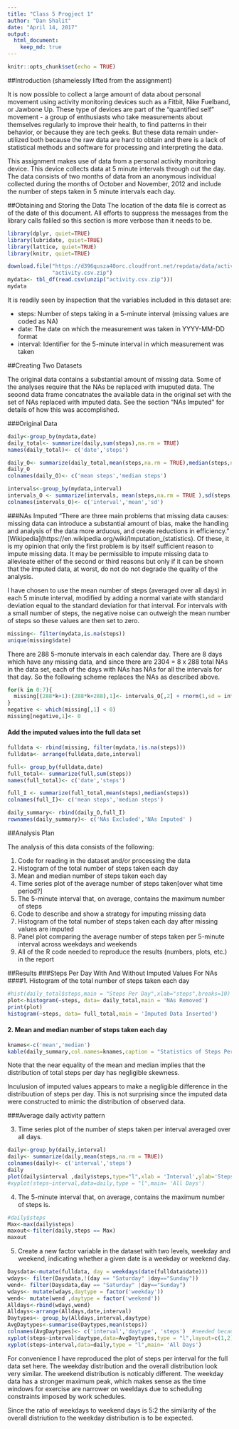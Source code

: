 ```yaml
---
title: "Class 5 Progject 1"
author: "Dan Shalit"
date: "April 14, 2017"
output:
  html_document:
    keep_md: true
---
```


```r
knitr::opts_chunk$set(echo = TRUE)
```
##Introduction (shamelessly lifted from the assignment)

It is now possible to collect a large amount of data about personal movement using activity monitoring devices such as a Fitbit, Nike Fuelband, or Jawbone Up. These type of devices are part of the "quantified self" movement - a group of enthusiasts who take measurements about themselves regularly to improve their health, to find patterns in their behavior, or because they are tech geeks. But these data remain under-utilized both because the raw data are hard to obtain and there is a lack of statistical methods and software for processing and interpreting the data.

This assignment makes use of data from a personal activity monitoring device. This device collects data at 5 minute intervals through out the day. The data consists of two months of data from an anonymous individual collected during the months of October and November, 2012 and include the number of steps taken in 5 minute intervals each day.

##Obtaining and Storing the Data
The location of the data file is correct as of the date of this document. All efforts to suppress the messages from the library calls faliled so this section is more verbose than it needs to be.
```r
library(dplyr, quiet=TRUE)   
library(lubridate, quiet=TRUE)
library(lattice, quiet=TRUE)
library(knitr, quiet=TRUE)
```
```r
download.file("https://d396qusza40orc.cloudfront.net/repdata/data/activity.zip",
              "activity.csv.zip")
mydata<- tbl_df(read.csv(unzip("activity.csv.zip")))
mydata
```

It is readily seen by inspection that the variables included in this dataset are:

- steps: Number of steps taking in a 5-minute interval (missing values are coded as NA)
- date: The date on which the measurement was taken in YYYY-MM-DD format
- interval: Identifier for the 5-minute interval in which measurement was taken

##Creating Two Datasets

The original data contains a substantial amount of missing data. Some of the analyses require that the NAs be replaced with imuputed data.  The seoond data frame concatnates the available data in the original set with the set of NAs replaced with imputed data.  See the section "NAs Imputed" for details of how this was accomplished.  

###Original Data
```r
daily<-group_by(mydata,date)
daily_total<- summarize(daily,sum(steps),na.rm = TRUE)
names(daily_total)<- c('date','steps')

daily_O<- summarize(daily_total,mean(steps,na.rm = TRUE),median(steps,na.rm = TRUE))
daily_O
colnames(daily_O)<- c('mean steps','median steps')

intervals<-group_by(mydata,interval)
intervals_O <- summarize(intervals, mean(steps,na.rm = TRUE ),sd(steps,na.rm = TRUE))
colnames(intervals_O)<- c('interval','mean','sd')
```

###NAs Imputed
"There are three main problems that missing data causes: missing data can introduce a substantial amount of bias, make the handling and analysis of the data more arduous, and create reductions in efficiency." [Wikipedia](https://en.wikipedia.org/wiki/Imputation_(statistics). Of these, it is my opinion that only the first problem is by itself sufficient reason to impute missing data.  It may be permissible to impute missing data to allevieate either of the second or third reasons but only if it can be shown that the imputed data, at worst, do not do not degrade the quality of the analysis.

I have chosen to use the mean number of steps (averaged over all days) in each 5 minute interval, modified by adding a normal variate with standard deviation equal to the standard deviation for that interval. For intervals with a small number of steps, the negative noise can outweigh the mean number of steps so these values are then set to zero. 
```r
missing<- filter(mydata,is.na(steps))
unique(missing$date)
```
There are 288 5-monute intervals in each calendar day. There are 8 days which have any missing data, and since there are 2304 = 8 x 288 total NAs in the data set, each of the days with NAs has NAs for all the intervals for that day.  So the following scheme replaces the NAs as described above.
```r
for(k in 0:7){
  missing[(288*k+1):(288*k+288),1]<- intervals_O[,2] + rnorm(1,sd = intervals_O$sd) 
}
negative <- which(missing[,1] < 0)
missing[negative,1]<- 0
```
#### Add the imputed values into the full data set
```r
fulldata <- rbind(missing, filter(mydata,!is.na(steps)))
fulldata<- arrange(fulldata,date,interval)

full<- group_by(fulldata,date)
full_total<- summarize(full,sum(steps))
names(full_total)<- c('date','steps')

full_I <- summarize(full_total,mean(steps),median(steps))
colnames(full_I)<- c('mean steps','median steps')
```
```r
daily_summary<- rbind(daily_O,full_I)
rownames(daily_summary)<- c('NAs Excluded','NAs Imputed' )
```

##Analysis Plan

The analysis of this data consists of the following:

1.	Code for reading in the dataset and/or processing the data
2.	Histogram of the total number of steps taken each day
3.	Mean and median number of steps taken each day
4.	Time series plot of the average number of steps taken[over what time period?]
5.	The 5-minute interval that, on average, contains the maximum number of steps
6.	Code to describe and show a strategy for imputing missing data
7.	Histogram of the total number of steps taken each day after missing values are imputed
8.	Panel plot comparing the average number of steps taken per 5-minute interval across weekdays and weekends
9.	All of the R code needed to reproduce the results (numbers, plots, etc.) in the report


##Results
###Steps Per Day With And Without Imputed Values For NAs
####1. Histogram of the total number of steps taken each day
```r
#hist(daily_total$steps,main = "Steps Per Day",xlab="steps",breaks=10)
plot<-histogram(~steps, data= daily_total,main = 'NAs Removed')
print(plot)
histogram(~steps, data= full_total,main = 'Imputed Data Inserted')
```

####  2. Mean and median number of steps taken each day

```r
knames<-c('mean','median')
kable(daily_summary,col.names=knames,caption = "Statistics of Steps Per Day",align = rep("l",2),row.names = TRUE)
```

  Note that the near equality of the mean and median implies that the distribution of total steps per day has negligible skewness.
  
  Inculusion of imputed values appears to make a negligible difference in the distribuution of steps per day.  This is not surprising since the imputed data were constructed to mimic the distribution of observed data. 

###Average daily activity pattern

3. Time series plot of the number of steps taken per interval averaged over all days.

```r
daily<-group_by(daily,interval)
daily<- summarize(daily,mean(steps,na.rm = TRUE))
colnames(daily)<- c('interval','steps')
daily
plot(daily$interval ,daily$steps,type="l",xlab = 'Interval',ylab='Steps')
#xyplot(steps~interval,data=daily,type = "l",main= 'All Days')
```

4. The 5-minute interval  that, on average, contains the maximum  number of steps is.
```r
#daily$steps
Max<-max(daily$steps)
maxout<-filter(daily,steps == Max)
maxout
```

5. Create a new factor variable in the dataset with two levels, weekday and weekend, indicating whether a given date is a weekday or weekend day.

```r
Daysdata<-mutate(fulldata, day = weekdays(date(fulldata$date)))
wdays<- filter(Daysdata,!(day == "Saturday" |day=="Sunday"))
wend<- filter(Daysdata,day == "Saturday" |day=="Sunday")
wdays<- mutate(wdays,daytype = factor('weekday'))
wend<- mutate(wend ,daytype = factor('weekend'))
Alldays<-rbind(wdays,wend)
Alldays<-arrange(Alldays,date,interval)
Daytypes<- group_by(Alldays,interval,daytype)
AvgDaytypes<-summarise(Daytypes,mean(steps))
colnames(AvgDaytypes)<- c('interval','daytype', 'steps')  #needed because xyplot barfs on a two word colname.
xyplot(steps~interval|daytype,data=AvgDaytypes,type = "l",layout=c(1,2))
xyplot(steps~interval,data=daily,type = "l",main= 'All Days')
```

For convenience I have reproduced the plot of steps per interval for the full data set here.  The weekday distribution and the overall distribution look very similar.  The weekend distribution is noticably different.  The weekday data has a stronger maximum peak, which makes sense as the time windows for exercise are narrower on weeldays due to scheduling constraints imposed by work schedules.  

Since the ratio of weekdays to weekend days is 5:2 the similarity of the overall distriution to the weekday distribution is to be expected.


